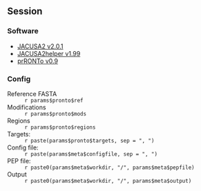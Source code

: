 ## Session

### Software

* [JACUSA2 v2.0.1](https://github.com/dieterich-lab/JACUSA2)
* [JACUSA2helper v1.99](https://github.com/dieterich-lab/JACUSA2helper)
* [prRONTo v0.9](https://github.com/dieterich-lab/prRONTo)

### Config

Reference FASTA
: `r params$pronto$ref`

Modifications
: `r params$pronto$mods`

Regions
: `r params$pronto$regions`

Targets:
: `r paste(params$pronto$targets, sep = ", ")`

Config file:
: `r paste(params$meta$configfile, sep = ", ")`

PEP file:
: `r paste0(params$meta$workdir, "/", params$meta$pepfile)`

Output
: `r paste0(params$meta$workdir, "/", params$meta$output)`
